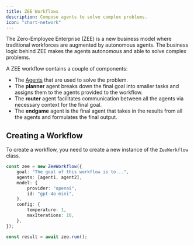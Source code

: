```yaml
---
title: ZEE Workflows
description: Compose agents to solve complex problems.
icon: "chart-network"
---
```


The Zero-Employee Enterprise (ZEE) is a new business model where traditional workforces are augmented by autonomous agents. The business logic behind ZEE makes the agents autonomous and able to solve complex problems.

A ZEE workflow contains a couple of components:

- The [Agents](/concepts/agents) that are used to solve the problem.
- The **planner** agent breaks down the final goal into smaller tasks and assigns them to the agents provided to the workflow.
- The **router** agent facilitates communication between all the agents via necessary context for the final goal.
- The **endgame** agent is the final agent that takes in the results from all the agents and formulates the final output.

## Creating a Workflow

To create a workflow, you need to create a new instance of the `ZeeWorkflow` class.

```typescript
const zee = new ZeeWorkflow({
    goal: "The goal of this workflow is to...",
    agents: [agent1, agent2],
    model: {
        provider: "openai",
        id: "gpt-4o-mini",
    },
    config: {
        temperature: 1,
        maxIterations: 10,
    },
});

const result = await zee.run();
```
